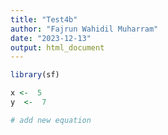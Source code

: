 ```yaml
---
title: "Test4b"
author: "Fajrun Wahidil Muharram"
date: "2023-12-13"
output: html_document
---
```

```r
library(sf)
```



```r
x <-  5
y  <-  7

# add new equation


```

